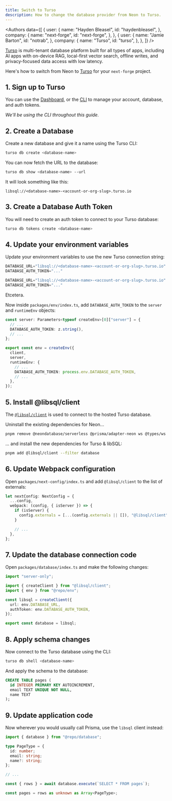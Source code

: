 ```yaml
---
title: Switch to Turso
description: How to change the database provider from Neon to Turso.
---
```



<Authors
  data={[
    {
      user: {
        name: "Hayden Bleasel",
        id: "haydenbleasel",
      },
      company: {
        name: "next-forge",
        id: "next-forge",
      },
    },
    {
      user: {
        name: "Jamie Barton",
        id: "notrab",
      },
      company: {
        name: "Turso",
        id: "turso",
      },
    },
  ]}
/>

[Turso](https://turso.tech) is multi-tenant database platform built for all types of apps, including AI apps with on-device RAG, local-first vector search, offline writes, and privacy-focused data access with low latency.

Here's how to switch from Neon to [Turso](https://turso.tech) for your `next-forge` project.

## 1. Sign up to Turso

You can use the [Dashboard](https://app.turso.tech), or the [CLI](https://docs.turso.tech/cli) to manage your account, database, and auth tokens.

_We'll be using the CLI throughout this guide._

## 2. Create a Database

Create a new database and give it a name using the Turso CLI:

```sh Terminal
turso db create <database-name>
```

You can now fetch the URL to the database:

```sh Terminal
turso db show <database-name> --url
```

It will look something like this:

```
libsql://<database-name>-<account-or-org-slug>.turso.io
```

## 3. Create a Database Auth Token

You will need to create an auth token to connect to your Turso database:

```sh Terminal
turso db tokens create <database-name>
```

## 4. Update your environment variables

Update your environment variables to use the new Turso connection string:

```js apps/database/.env
DATABASE_URL="libsql://<database-name>-<account-or-org-slug>.turso.io"
DATABASE_AUTH_TOKEN="..."
```

```js apps/app/.env.local
DATABASE_URL="libsql://<database-name>-<account-or-org-slug>.turso.io"
DATABASE_AUTH_TOKEN="..."
```

Etcetera.

Now inside `packages/env/index.ts`, add `DATABASE_AUTH_TOKEN` to the `server` and `runtimeEnv` objects:

```ts {3,12}
const server: Parameters<typeof createEnv>[0]["server"] = {
  // ...
  DATABASE_AUTH_TOKEN: z.string(),
  // ...
};

export const env = createEnv({
  client,
  server,
  runtimeEnv: {
    // ...
    DATABASE_AUTH_TOKEN: process.env.DATABASE_AUTH_TOKEN,
    // ...
  },
});
```

## 5. Install @libsql/client

The [`@libsql/client`](https://www.npmjs.com/@libsql/client) is used to connect to the hosted Turso database.

Uninstall the existing dependencies for Neon...

```sh Terminal
pnpm remove @neondatabase/serverless @prisma/adapter-neon ws @types/ws --filter database
```

... and install the new dependencies for Turso & libSQL:

```sh Terminal
pnpm add @libsql/client --filter database
```

## 6. Update Webpack configuration

Open `packages/next-config/index.ts` and add `@libsql/client` to the list of externals:

```ts packages/next-config/index.ts {5}
let nextConfig: NextConfig = {
  ...config,
  webpack: (config, { isServer }) => {
    if (isServer) {
      config.externals = [...(config.externals || []), "@libsql/client"];
    }

    // ...
  },
};
```

## 7. Update the database connection code

Open `packages/database/index.ts` and make the following changes:

```ts packages/database/index.ts
import "server-only";

import { createClient } from "@libsql/client";
import { env } from "@repo/env";

const libsql = createClient({
  url: env.DATABASE_URL,
  authToken: env.DATABASE_AUTH_TOKEN,
});

export const database = libsql;
```

## 8. Apply schema changes

Now connect to the Turso database using the CLI:

```sh Terminal
turso db shell <database-name>
```

And apply the schema to the database:

```sql
CREATE TABLE pages (
  id INTEGER PRIMARY KEY AUTOINCREMENT,
  email TEXT UNIQUE NOT NULL,
  name TEXT
);
```

## 9. Update application code

Now wherever you would usually call Prisma, use the `libsql` client instead:

```ts packages/app/app/(authenticated)/page.tsx
import { database } from "@repo/database";

type PageType = {
  id: number;
  email: string;
  name?: string;
};

// ...

const { rows } = await database.execute(`SELECT * FROM pages`);

const pages = rows as unknown as Array<PageType>;
```

